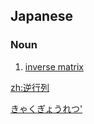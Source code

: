 ==Japanese==
{{ja-kanjitab|ぎゃく|ぎょう|れつ|yomi=on}}

===Noun===
{{ja-noun|ぎゃく ぎょうれつ}}

# {{lb|ja|linear algebra}} [[inverse matrix]]

[[Category:ja:Linear algebra|きゃくぎょうれつ']]

[[zh:逆行列]]